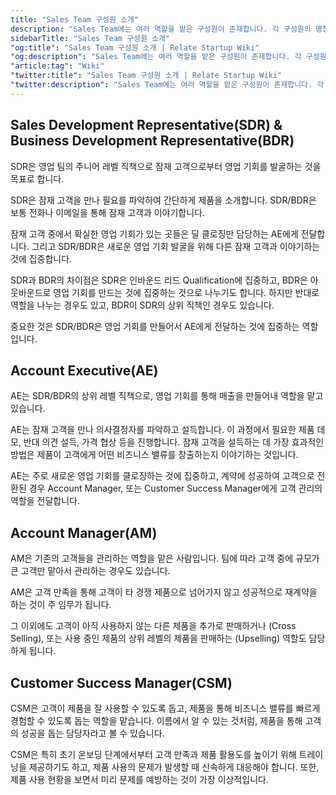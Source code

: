 ```yaml
---
title: "Sales Team 구성원 소개"
description: "Sales Team에는 여러 역할을 맡은 구성원이 존재합니다. 각 구성원의 명칭과 역할을 소개합니다."
sidebarTitle: "Sales Team 구성원 소개"
"og:title": "Sales Team 구성원 소개 | Relate Startup Wiki"
"og:description": "Sales Team에는 여러 역할을 맡은 구성원이 존재합니다. 각 구성원의 명칭과 역할을 소개합니다."
"article:tag": "Wiki"
"twitter:title": "Sales Team 구성원 소개 | Relate Startup Wiki"
"twitter:description": "Sales Team에는 여러 역할을 맡은 구성원이 존재합니다. 각 구성원의 명칭과 역할을 소개합니다."
---
```


## Sales Development Representative(SDR) & Business Development Representative(BDR)

SDR은 영업 팀의 주니어 레벨 직책으로 잠재 고객으로부터 영업 기회를 발굴하는 것을 목표로 합니다. 

SDR은 잠재 고객을 만나 필요를 파악하여 간단하게 제품을 소개합니다. SDR/BDR은 보통 전화나 이메일을 통해 잠재 고객과 이야기합니다. 

잠재 고객 중에서 확실한 영업 기회가 있는 곳들은 딜 클로징만 담당하는 AE에게 전달합니다. 그리고 SDR/BDR은 새로운 영업 기회 발굴을 위해 다른 잠재 고객과 이야기하는 것에 집중합니다. 

SDR과 BDR의 차이점은 SDR은 인바운드 리드 Qualification에 집중하고, BDR은 아웃바운드로 영업 기회를 만드는 것에 집중하는 것으로 나누기도 합니다. 하지만 반대로 역할을 나누는 경우도 있고, BDR이 SDR의 상위 직책인 경우도 있습니다. 

중요한 것은 SDR/BDR은 영업 기회를 만들어서 AE에게 전달하는 것에 집중하는 역할입니다.  

## Account Executive(AE)

AE는 SDR/BDR의 상위 레벨 직책으로, 영업 기회를 통해 매출을 만들어내 역할을 맡고 있습니다. 

AE는  잠재 고객을 만나 의사결정자를 파악하고 설득합니다. 이 과정에서 필요한 제품 데모, 반대 의견 설득, 가격 협상 등을 진행합니다. 잠재 고객을 설득하는 데 가장 효과적인 방법은 제품이 고객에게 어떤 비즈니스 밸류를 창출하는지 이야기하는 것입니다. 

AE는 주로 새로운 영업 기회를 클로징하는 것에 집중하고, 계약에 성공하여 고객으로 전환된 경우 Account Manager, 또는 Customer Success Manager에게 고객 관리의 역할을 전달합니다. 

## Account Manager(AM)

AM은 기존의 고객들을 관리하는 역할을 맡은 사람입니다. 팀에 따라 고객 중에 규모가 큰 고객만 맡아서 관리하는 경우도 있습니다. 

AM은 고객 만족을 통해 고객이 타 경쟁 제품으로 넘어가지 않고 성공적으로 재계약을 하는 것이 주 임무가 됩니다. 

그 이외에도 고객이 아직 사용하지 않는 다른 제품을 추가로 판매하거나 (Cross Selling), 또는 사용 중인 제품의 상위 레벨의 제품을 판매하는 (Upselling) 역할도 담당하게 됩니다. 

## Customer Success Manager(CSM)

CSM은 고객이 제품을 잘 사용할 수 있도록 돕고, 제품을 통해 비즈니스 밸류를 빠르게 경험할 수 있도록 돕는 역할을 맡습니다. 이름에서 알 수 있는 것처럼, 제품을 통해 고객의 성공을 돕는 담당자라고 볼 수 있습니다. 

CSM은 특히 초기 온보딩 단계에서부터 고객 만족과 제품 활용도를 높이기 위해 트레이닝을 제공하기도 하고, 제품 사용의 문제가 발생할 때 신속하게 대응해야 합니다. 또한, 제품 사용 현황을 보면서 미리 문제를 예방하는 것이 가장 이상적입니다. 
